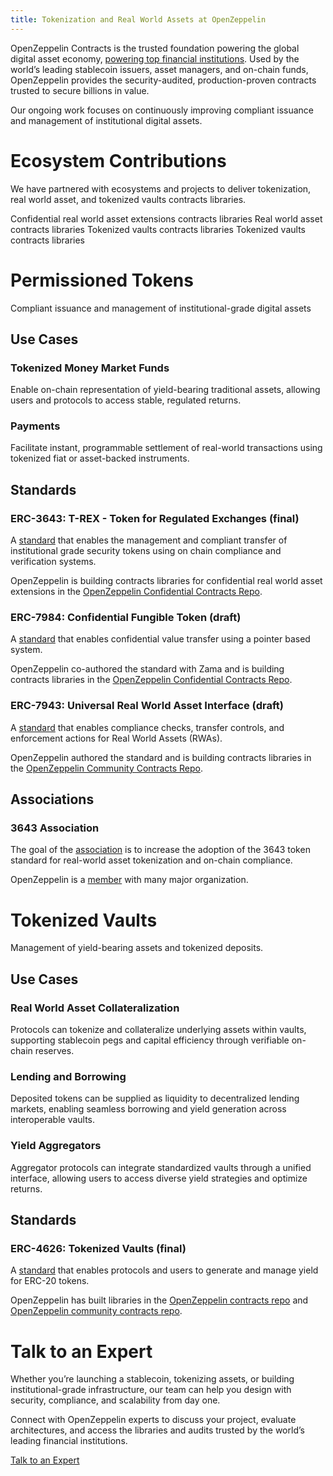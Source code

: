 ```yaml
---
title: Tokenization and Real World Assets at OpenZeppelin
---
```


OpenZeppelin Contracts is the trusted foundation powering the global digital asset economy, [powering top financial institutions](/impact/openzeppelin-contracts-for-financial-institutions). Used by the world’s leading stablecoin issuers, asset managers, and on-chain funds, OpenZeppelin provides the security-audited, production-proven contracts trusted to secure billions in value.

Our ongoing work focuses on continuously improving compliant issuance and management of institutional digital assets.

# Ecosystem Contributions

We have partnered with ecosystems and projects to deliver tokenization, real world asset, and tokenized vaults contracts libraries.

<Cards>
<Card title="Zama, 3643 Association, and Tokeny" href="https://github.com/OpenZeppelin/openzeppelin-confidential-contracts/tree/master/contracts/token/ERC7984/extensions">
Confidential real world asset extensions contracts libraries
</Card>

<Card title="Stellar, 3643 Association, and Tokeny" href="https://github.com/OpenZeppelin/stellar-contracts/tree/main/packages/tokens/src/rwa">
Real world asset contracts libraries
</Card>

<Card title="EVM" href="https://github.com/OpenZeppelin/openzeppelin-contracts/blob/master/contracts/token/ERC20/extensions/ERC4626.sol">
Tokenized vaults contracts libraries
</Card>

<Card title="Starknet" href="https://github.com/OpenZeppelin/cairo-contracts/tree/main/packages/token/src/erc20/extensions/erc4626">
Tokenized vaults contracts libraries
</Card>
</Cards>
<br/>

# Permissioned Tokens

Compliant issuance and management of institutional-grade digital assets

## Use Cases

### Tokenized Money Market Funds

Enable on-chain representation of yield-bearing traditional assets, allowing users and protocols to access stable, regulated returns.

### Payments

Facilitate instant, programmable settlement of real-world transactions using tokenized fiat or asset-backed instruments.

## Standards

### **ERC-3643: T-REX - Token for Regulated Exchanges (final)**

A [standard](https://eips.ethereum.org/EIPS/eip-3643) that enables the management and compliant transfer of institutional grade security tokens using on chain compliance and verification systems.

OpenZeppelin is building contracts libraries for confidential real world asset extensions in the [OpenZeppelin Confidential Contracts Repo](https://github.com/OpenZeppelin/openzeppelin-confidential-contracts/tree/master/contracts/token/ERC7984/extensions).

### **ERC-7984: Confidential Fungible Token (draft)**

A [standard](https://github.com/ethereum/ERCs/pull/1113/files#diff-4c22c7cb34e9622c46198c95e8810399c8bf545126ef800b3a464083629aa6e5) that enables confidential value transfer using a pointer based system.

OpenZeppelin co-authored the standard with Zama and is building contracts libraries in the [OpenZeppelin Confidential Contracts Repo](https://github.com/OpenZeppelin/openzeppelin-confidential-contracts/tree/master/contracts/token/ERC7984).

### ERC-7943: Universal Real World Asset Interface (draft)

A [standard](https://eips.ethereum.org/EIPS/eip-7943) that enables compliance checks, transfer controls, and enforcement actions for Real World Assets (RWAs).

OpenZeppelin authored the standard and is building contracts libraries in the [OpenZeppelin Community Contracts Repo](https://github.com/OpenZeppelin/openzeppelin-community-contracts/blob/master/contracts/token/ERC20/extensions/ERC20uRWA.sol).

## Associations

### **3643 Association**

The goal of the [association](https://www.erc3643.org/) is to increase the adoption of the 3643 token standard for real-world asset tokenization and on-chain compliance.

OpenZeppelin is a [member](https://www.erc3643.org/members) with many major organization.

# Tokenized Vaults

Management of yield-bearing assets and tokenized deposits.

## Use Cases

### Real World Asset Collateralization

Protocols can tokenize and collateralize underlying assets within vaults, supporting stablecoin pegs and capital efficiency through verifiable on-chain reserves.

### Lending and Borrowing

Deposited tokens can be supplied as liquidity to decentralized lending markets, enabling seamless borrowing and yield generation across interoperable vaults.

### Yield Aggregators

Aggregator protocols can integrate standardized vaults through a unified interface, allowing users to access diverse yield strategies and optimize returns.

## Standards

### **ERC-4626: Tokenized Vaults (final)**

A [standard](https://eips.ethereum.org/EIPS/eip-4626) that enables protocols and users to generate and manage yield for ERC-20 tokens.

OpenZeppelin has built libraries in the [OpenZeppelin contracts repo](https://github.com/OpenZeppelin/openzeppelin-contracts/tree/master/contracts) and [OpenZeppelin community contracts repo](https://github.com/OpenZeppelin/openzeppelin-community-contracts/tree/master/contracts).

# Talk to an Expert

Whether you’re launching a stablecoin, tokenizing assets, or building institutional-grade infrastructure, our team can help you design with security, compliance, and scalability from day one.

Connect with OpenZeppelin experts to discuss your project, evaluate architectures, and access the libraries and audits trusted by the world’s leading financial institutions.

[Talk to an Expert](https://www.openzeppelin.com/financial-institutions/request)
